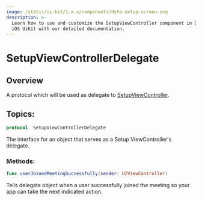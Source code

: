 ```yaml
---
image: /static/ui-kit/1.x.x/components/dyte-setup-screen.svg
description: >-
  Learn how to use and customize the SetupViewController component in Dyte's
  iOS UiKit with our detailed documentation.
---
```


# SetupViewControllerDelegate
## Overview
A protocol which will be used as delegate to [SetupViewController](/ios/components/dyte-setup-screen).

## Topics:

```swift
protocol  SetupViewControllerDelegate 
```
The interface for an object that serves as a Setup ViewController's delegate.

### Methods: 
 
 ```swift
 func userJoinedMeetingSuccessfully(sender: UIViewController)
 ```
  Tells delegate object when a user successfully joined the meeting so your app can take the next indicated action.


<head>
  <title>iOS SetupViewController</title>
</head>
